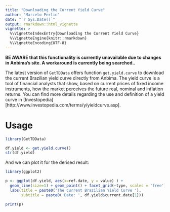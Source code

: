 ```yaml
---
title: "Downloading the Current Yield Curve"
author: "Marcelo Perlin"
date: "`r Sys.Date()`"
output: rmarkdown::html_vignette
vignette: >
  %\VignetteIndexEntry{Downloading the Current Yield Curve}
  %\VignetteEngine{knitr::rmarkdown}
  %\VignetteEncoding{UTF-8}
---
```


**BE AWARE that this functionality is currently unavailable due to changes in Anbima's site. A workaround is currently being searched..**

The latest version of `GetTDData` offers function `get.yield.curve` to download the current Brazilian yield curve directly from Anbima. The yield curve is a tool of financial analysts that show, based on current prices of fixed income instruments, how the market perceives the future real, nominal and inflation returns. You can find more details regarding the use and definition of a yield curve in [Investopedia][http://www.investopedia.com/terms/y/yieldcurve.asp].

# Usage

```r
library(GetTDData)

df.yield <- get.yield.curve()  
str(df.yield)
```

And we can plot it for the derised result:

```r
library(ggplot2)

p <- ggplot(df.yield, aes(x=ref.date, y = value) ) +
  geom_line(size=1) + geom_point() + facet_grid(~type, scales = 'free') + 
  labs(title = paste0('The current Brazilian Yield Curve '),
       subtitle = paste0('Date: ', df.yield$current.date[1]))     

print(p)  
  

```

